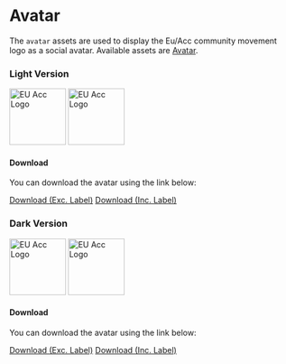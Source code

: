 
<Meta title="Asset Library/Avatar" />

# Avatar

The `avatar` assets are used to display the Eu/Acc community movement logo as a social avatar. Available assets are [Avatar](#avatar).

### Light Version

<div id="logoPreviewDark">
  <img
    src="social/avatar/eu-acc-social-avatar-light.png"
    alt="EU Acc Logo"
    width="100px"
    height="auto"
    class="imgAvatar"
  />
  <img
    src="social/avatar/eu-acc-social-avatar-label-light.png"
    alt="EU Acc Logo"
    width="100px"
    height="auto"
    class="imgAvatar"
  />
</div>

#### Download

You can download the avatar using the link below:

<a id="linkDownload" href="social/avatar/eu-acc-social-avatar-light.png" download="eu-acc-social-avatar-light.png">Download (Exc. Label)</a>
<a id="linkDownload" href="social/avatar/eu-acc-social-avatar-label-light.png" download="eu-acc-social-avatar-label-light.png">Download (Inc. Label)</a>

### Dark Version

<div id="logoPreviewLight">
  <img
    src="social/avatar/eu-acc-social-avatar-dark.png"
    alt="EU Acc Logo"
    width="100px"
    height="auto"
    class="imgAvatar"
  />
  <img
    src="social/avatar/eu-acc-social-avatar-label-dark.png"
    alt="EU Acc Logo"
    width="100px"
    height="auto"
    class="imgAvatar"
  />
</div>

#### Download

You can download the avatar using the link below:

<a id="linkDownload" href="social/avatar/eu-acc-social-avatar-dark.png" download="eu-acc-social-avatar-dark.png">Download (Exc. Label)</a>
<a id="linkDownload" href="social/avatar/eu-acc-social-avatar-label-dark.png" download="eu-acc-social-avatar-label-dark.png">Download (Inc. Label)</a>